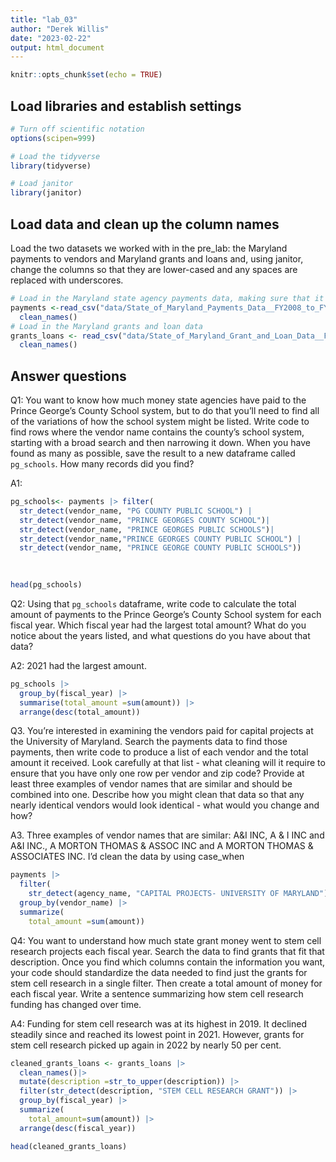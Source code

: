 ```yaml
---
title: "lab_03"
author: "Derek Willis"
date: "2023-02-22"
output: html_document
---
```


```r
knitr::opts_chunk$set(echo = TRUE)
```

## Load libraries and establish settings

```r
# Turn off scientific notation
options(scipen=999)

# Load the tidyverse
library(tidyverse)

# Load janitor
library(janitor)
```

## Load data and clean up the column names

Load the two datasets we worked with in the pre_lab: the Maryland payments to vendors and Maryland grants and loans and, using janitor, change the columns so that they are lower-cased and any spaces are replaced with underscores.

```r
# Load in the Maryland state agency payments data, making sure that it correctly sets the datatypes using all of the rows
payments <-read_csv("data/State_of_Maryland_Payments_Data__FY2008_to_FY2024.csv") |>
  clean_names()
# Load in the Maryland grants and loan data
grants_loans <- read_csv("data/State_of_Maryland_Grant_and_Loan_Data__FY2009_to_FY2022.csv") |>
  clean_names()
```

## Answer questions

Q1: You want to know how much money state agencies have paid to the Prince George's County School system, but to do that you'll need to find all of the variations of how the school system might be listed. Write code to find rows where the vendor name contains the county's school system, starting with a broad search and then narrowing it down. When you have found as many as possible, save the result to a new dataframe called `pg_schools`. How many records did you find?

A1:

```r
pg_schools<- payments |> filter(
  str_detect(vendor_name, "PG COUNTY PUBLIC SCHOOL") |
  str_detect(vendor_name, "PRINCE GEORGES COUNTY SCHOOL")|
  str_detect(vendor_name, "PRINCE GEORGES PUBLIC SCHOOLS")|
  str_detect(vendor_name,"PRINCE GEORGES COUNTY PUBLIC SCHOOL") |
  str_detect(vendor_name, "PRINCE GEORGE COUNTY PUBLIC SCHOOLS"))
  
 

head(pg_schools)
```

Q2: Using that `pg_schools` dataframe, write code to calculate the total amount of payments to the Prince George's County School system for each fiscal year. Which fiscal year had the largest total amount? What do you notice about the years listed, and what questions do you have about that data?

A2: 2021 had the largest amount.

```r
pg_schools |>
  group_by(fiscal_year) |>
  summarise(total_amount =sum(amount)) |>
  arrange(desc(total_amount))
```

Q3. You're interested in examining the vendors paid for capital projects at the University of Maryland. Search the payments data to find those payments, then write code to produce a list of each vendor and the total amount it received. Look carefully at that list - what cleaning will it require to ensure that you have only one row per vendor and zip code? Provide at least three examples of vendor names that are similar and should be combined into one. Describe how you might clean that data so that any nearly identical vendors would look identical - what would you change and how?

A3. Three examples of vendor names that are similar: A&I INC, A & I INC and A&I INC., A MORTON THOMAS & ASSOC INC and A MORTON THOMAS & ASSOCIATES INC. I'd clean the data by using case_when

```r
payments |>
  filter(
    str_detect(agency_name, "CAPITAL PROJECTS- UNIVERSITY OF MARYLAND")) |>
  group_by(vendor_name) |>
  summarize(
    total_amount =sum(amount))
```

Q4: You want to understand how much state grant money went to stem cell research projects each fiscal year. Search the data to find grants that fit that description. Once you find which columns contain the information you want, your code should standardize the data needed to find just the grants for stem cell research in a single filter. Then create a total amount of money for each fiscal year. Write a sentence summarizing how stem cell research funding has changed over time.

A4: Funding for stem cell research was at its highest in 2019. It declined steadily since and reached its lowest point in 2021. However, grants for stem cell research picked up again in 2022 by nearly 50 per cent.

```r
cleaned_grants_loans <- grants_loans |>
  clean_names()|> 
  mutate(description =str_to_upper(description)) |>
  filter(str_detect(description, "STEM CELL RESEARCH GRANT")) |>
  group_by(fiscal_year) |>
  summarize(
    total_amount=sum(amount)) |>
  arrange(desc(fiscal_year))

head(cleaned_grants_loans)
```
